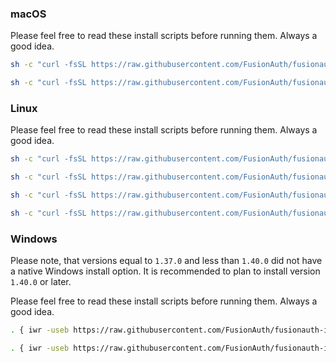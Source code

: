 ### macOS

Please feel free to read these install scripts before running them. Always a good idea.

```sh title="Install in your current working directory using ZIP packages"
sh -c "curl -fsSL https://raw.githubusercontent.com/FusionAuth/fusionauth-install/master/install.sh | sh"
```
```sh title="Install in your current working directory using ZIP packages and include Elasticsearch"
sh -c "curl -fsSL https://raw.githubusercontent.com/FusionAuth/fusionauth-install/master/install.sh | sh -s - -s"
```
### Linux

Please feel free to read these install scripts before running them. Always a good idea.

```sh title="Install in your current working directory using ZIP packages"
sh -c "curl -fsSL https://raw.githubusercontent.com/FusionAuth/fusionauth-install/master/install.sh | sh -s - -z"
```
```sh title="Install in your current working directory using ZIP packages and include Elasticsearch"
sh -c "curl -fsSL https://raw.githubusercontent.com/FusionAuth/fusionauth-install/master/install.sh | sh -s - -z -s"
```
```sh title="Install for all users on the system using DEB or RPM packages"
sh -c "curl -fsSL https://raw.githubusercontent.com/FusionAuth/fusionauth-install/master/install.sh | sh"
```
```sh title="Install for all users on the system using DEB or RPM packages and include Elasticsearch"
sh -c "curl -fsSL https://raw.githubusercontent.com/FusionAuth/fusionauth-install/master/install.sh | sh -s - -s"
```
### Windows
Please note, that versions equal to `1.37.0` and less than `1.40.0` did not have a native Windows install option. It is recommended to plan to install version `1.40.0` or later.

Please feel free to read these install scripts before running them. Always a good idea.

```sh title="Install in your current working directory using ZIP packages. Install using Windows PowerShell"
. { iwr -useb https://raw.githubusercontent.com/FusionAuth/fusionauth-install/master/install.ps1 } | iex; install
```
```sh title="Install in your current working directory using ZIP packages and include Elasticsearch. Install using Windows PowerShell"
. { iwr -useb https://raw.githubusercontent.com/FusionAuth/fusionauth-install/master/install.ps1 } | iex; install -includeSearch 1
```